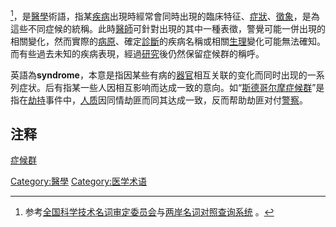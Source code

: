 {{noteTA
|G1=醫學
|1=zh-cn=综合征;zh-hk=綜合症;zh-tw=症候群;
}}
{{disputed|time=2019-03-14T15:44:54+00:00}}
{{globalize|time=2019-03-14T15:44:54+00:00}}
{{Otheruses|症候群 (電視劇)}}
{{醫學}}
{{各地中文名
|名詞=Syndrome
|cn=综合征
|hk=綜合症
|tw=症候群
|where=日本、韓國漢字
|other=-{症候群}-
}}
{{地區用詞|tw=症候群|cn=综合征|hk=綜合症|start={{lang-en|syndrome}}|as=稱作|before='''|after='''}}<ref>参考[http://www.term.gov.cn/pages/homepage/result2.jsp?id=20217&subid=100005330541&subject=医学心理学&subsys=心理学 全国科学技术名词审定委员会]{{dead link}}与[http://www.terms.org.tw/phrase/result.jsp 两岸名词对照查询系统] {{webarchive|url=https://web.archive.org/web/20100528094116/http://www.terms.org.tw/phrase/result.jsp |date=2010-05-28 }}。</ref>，是[[醫學|醫學]]術語，指某[[疾病|疾病]]出現時經常會同時出現的臨床特征、[[症狀|症狀]]、[[醫學徵象|徵象]]，是為這些不同症候的統稱。此時[[醫師|醫師]]可針對出現的其中一種表徵，警覺可能一併出現的相關變化，然而實際的[[病原|病原]]、確定[[診斷|診斷]]的疾病名稱或相關[[生理|生理]]變化可能無法確知。而有些過去未知的疾病表現，經過[[研究|研究]]後仍然保留症候群的稱呼。

英語為'''syndrome'''，本意是指因某些有病的[[器官|器官]]相互关联的变化而同时出现的一系列症状。后有指某一些人因相互影响而达成一致的意向。如“[[斯德哥尔摩症候群|斯德哥尔摩症候群]]”是指在[[綁票|劫持]]事件中，[[人质|人质]]因同情劫匪而同其达成一致，反而帮助劫匪对付[[警察|警察]]。

==注释==
{{reflist}}

{{Medical terms to describe disease conditions}}
{{Medical conditions}}
{{醫學小作品}}

[[分類:症候群|]]
[[Category:醫學|Category:醫學]]
[[Category:医学术语|Category:医学术语]]